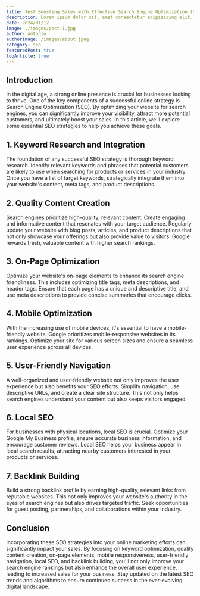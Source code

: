 ```yaml
---
title: Test Boosting Sales with Effective Search Engine Optimization (SEO)
description: Lorem ipsum dolor sit, amet consectetur adipisicing elit. Hic eos odit sequi minima iure natus, odio tempora sit Lorem ipsum dolor sit.
date: 2024/01/12
image: ./images/post-1.jpg
author: antonio
authorImage: /images/about.jpeg
category: seo
featuredPost: true
topArticle: true
---
```


## **Introduction**

In the digital age, a strong online presence is crucial for businesses looking to thrive. One of the key components of a successful online strategy is Search Engine Optimization (SEO). By optimizing your website for search engines, you can significantly improve your visibility, attract more potential customers, and ultimately boost your sales. In this article, we'll explore some essential SEO strategies to help you achieve these goals.

## 1. Keyword Research and Integration

The foundation of any successful SEO strategy is thorough keyword research. Identify relevant keywords and phrases that potential customers are likely to use when searching for products or services in your industry. Once you have a list of target keywords, strategically integrate them into your website's content, meta tags, and product descriptions.

## 2. Quality Content Creation

Search engines prioritize high-quality, relevant content. Create engaging and informative content that resonates with your target audience. Regularly update your website with blog posts, articles, and product descriptions that not only showcase your offerings but also provide value to visitors. Google rewards fresh, valuable content with higher search rankings.

## 3. On-Page Optimization

Optimize your website's on-page elements to enhance its search engine friendliness. This includes optimizing title tags, meta descriptions, and header tags. Ensure that each page has a unique and descriptive title, and use meta descriptions to provide concise summaries that encourage clicks.

## 4. Mobile Optimization

With the increasing use of mobile devices, it's essential to have a mobile-friendly website. Google prioritizes mobile-responsive websites in its rankings. Optimize your site for various screen sizes and ensure a seamless user experience across all devices.

## 5. User-Friendly Navigation

A well-organized and user-friendly website not only improves the user experience but also benefits your SEO efforts. Simplify navigation, use descriptive URLs, and create a clear site structure. This not only helps search engines understand your content but also keeps visitors engaged.

## 6. Local SEO

For businesses with physical locations, local SEO is crucial. Optimize your Google My Business profile, ensure accurate business information, and encourage customer reviews. Local SEO helps your business appear in local search results, attracting nearby customers interested in your products or services.

## 7. Backlink Building

Build a strong backlink profile by earning high-quality, relevant links from reputable websites. This not only improves your website's authority in the eyes of search engines but also drives targeted traffic. Seek opportunities for guest posting, partnerships, and collaborations within your industry.

## Conclusion

Incorporating these SEO strategies into your online marketing efforts can significantly impact your sales. By focusing on keyword optimization, quality content creation, on-page elements, mobile responsiveness, user-friendly navigation, local SEO, and backlink building, you'll not only improve your search engine rankings but also enhance the overall user experience, leading to increased sales for your business. Stay updated on the latest SEO trends and algorithms to ensure continued success in the ever-evolving digital landscape.
